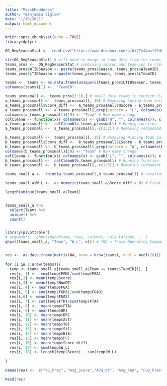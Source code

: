 ```yaml
---
title: "MarchMaddness"
author: "Benjamin Siglow"
date: "1/19/2021"
output: html_document
---
```


```r
knitr::opts_chunk$set(echo = TRUE)
library(dplyr)
```

```r
OG_RegSeasonStat <-  read.csv("https://www.dropbox.com/s/di27y44wsl92dqs/MRegularSeasonDetailedResults.csv?dl=1")

```

```r
str(OG_RegSeasonStat) # will need to merge in rank data from the teams excel doc , currently working on individual team table
teams_pros <-  OG_RegSeasonStat # combining season and team ids to create a team data frame 
teams_pros$WTIDSeason <- paste(teams_pros$Season, teams_pros$WTeamID)
teams_pros$LTIDSeason <-paste(teams_pros$Season, teams_pros$LTeamID)
```

```r
teams <-  teams <- as.data.frame(unique(c(teams_pros$LTIDSeason, teams_pros$WTIDSeason)))
colnames(teams)[1] <-  "TeamID"
```

```r
teams_prossmall <-  teams_pros[1:10,] # small data frame to confirm cleaning
a_teams_prossmall <-  teams_prossmall[,-36] # Removing Losing team info 
a_teams_prossmall$Score_diff <-  a_teams_prossmall$WScore - a_teams_prossmall$LScore # Creating score differenctial
a_teams_prossmall <-  a_teams_prossmall[,grep(pattern = "L", colnames(a_teams_prossmall),ignore.case = FALSE , invert = TRUE)] # Removing all columns relating to losing team 
colnames(a_teams_prossmall)[19] <- "Team" # Row name change
colCleanW <- function(x){ colnames(x) <- gsub("W", "", colnames(x)); x }  # Removing all prefix W in colnames
a_teams_prossmall <-  colCleanW(a_teams_prossmall) # Runnig function
a_teams_prossmall <-  a_teams_prossmall[,-c(1:3)] # Removing redundandt columns, can be removed to spot check 
```


```r
b_teams_prossmall <-  teams_prossmall[,-35] # Removing Winning team info 
b_teams_prossmall$Score_diff <-  b_teams_prossmall$LScore - b_teams_prossmall$WScore # Creating score differential
b_teams_prossmall <-  b_teams_prossmall[,grep(pattern = "W", colnames(b_teams_prossmall),ignore.case = FALSE , invert = TRUE)] # Removing all columns relating to losing team 
colnames(b_teams_prossmall)[19] <- "Team" # Row name change
colCleanW <- function(x){ colnames(x) <- gsub("L", "", colnames(x)); x }  # Removing all prefix W in colnames
b_teams_prossmall <-  colCleanW(b_teams_prossmall) # Running function
b_teams_prossmall <-  b_teams_prossmall[,-c(1:3)] # Removing redundant columns, can be removed to spot check
```

```r
teams_small_a <-  rbind(a_teams_prossmall,b_teams_prossmall) # creating winning and losing team stats in small format

teams_small_a$W_L <-  as.numeric(teams_small_a$Score_diff > 0) # Creating win loss column 
```

```r
length(unique(teams_small_a$Team))


teams_small_a %>%
  select(Team) %>%
  unique() %>%
  count()


library(pivottabler)
# arguments:  qhpvt(dataFrame, rows, columns, calculations, ...)
qhpvt(teams_small_a, "Team", "W_L", n()) # TOC = Train Operating Company 

```

```r

```

```r
res <-  as.data.frame(matrix(NA, nrow = nrow(teams), ncol = ncol(20)))
                      
for (i in 1:nrow(teams)){
  temp <- teams_small_a[teams_small_a$Team == teams$TeamID[i], ]
  res[i, 1] <-  sum(temp$FGM)/sum(temp$FGA) 
  res[i,2] <- mean(temp$Score)
  res[i,3] <- mean(temp$NumOT)
  res[i, 4] <- mean(temp$FGA)
  res[i, 5] <- sum(temp$FGM3)/sum(temp$FGA3)
  res[i,6] <- mean(temp$FGA3)
  res[i, 7] <- sum(temp$FTM)/sum(temp$FTA)
  res[i, 8] <-  mean(temp$FTA)
  res[i, 9] <- mean(temp$OR)
  res[i, 10] <- mean(temp$DR)
  res[i, 11] <- mean(temp$Ast)
  res[i, 12] <- mean(temp$TO)
  res[i, 13] <- mean(temp$Stl)
  res[i, 14] <- mean(temp$Blk)
  res[i, 15] <- mean(temp$PF)
  res[i, 16] <- mean(temp$Score_diff)
  res[i, 17] <- sum(temp$W_L)
  res[i, 18] <- length(temp$Score) - sum(temp$W_L)
  
}

names(res) <-  c("FG_Prec", "Avg_Score","AVG_OT", "Avg_FGA", "FG3_Prec", "Avg_FGA3", "FT_Prec", "AVG_FTA", "AVG_OR", "AVG_DR", "AVG_AST", "ACG_TO", "AvG_Stl", "AVG_Blk", "AVG_PF", "AVG_Scor_Diff", "Num_Wins","Num_Loss")

head(res)
```



